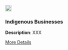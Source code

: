 <div class="grid-item" data-featured="false" data-tags="">
  <img src="/website_files/img/dataset.png" width="20px" height="20px">
  <h3>Indigenous Businesses</h3>
  <p>
<strong>Description</strong>: XXX
</p>
  <a href="" class="btn btn-outline-dark">More Details</a>
</div>